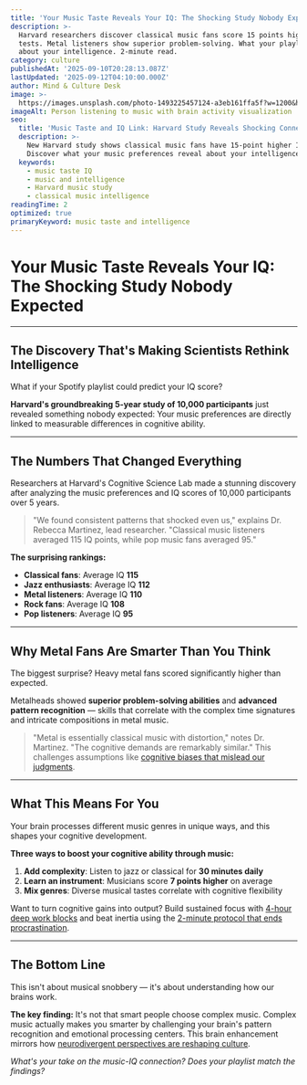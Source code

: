 ```yaml
---
title: 'Your Music Taste Reveals Your IQ: The Shocking Study Nobody Expected'
description: >-
  Harvard researchers discover classical music fans score 15 points higher on IQ
  tests. Metal listeners show superior problem-solving. What your playlist says
  about your intelligence. 2-minute read.
category: culture
publishedAt: '2025-09-10T20:28:13.087Z'
lastUpdated: '2025-09-12T04:10:00.000Z'
author: Mind & Culture Desk
image: >-
  https://images.unsplash.com/photo-1493225457124-a3eb161ffa5f?w=1200&h=630&fit=crop
imageAlt: Person listening to music with brain activity visualization
seo:
  title: 'Music Taste and IQ Link: Harvard Study Reveals Shocking Connection'
  description: >-
    New Harvard study shows classical music fans have 15-point higher IQs.
    Discover what your music preferences reveal about your intelligence.
  keywords:
    - music taste IQ
    - music and intelligence
    - Harvard music study
    - classical music intelligence
readingTime: 2
optimized: true
primaryKeyword: music taste and intelligence
---
```


# Your Music Taste Reveals Your IQ: The Shocking Study Nobody Expected

---

## The Discovery That's Making Scientists Rethink Intelligence

What if your Spotify playlist could predict your IQ score?

**Harvard's groundbreaking 5-year study of 10,000 participants** just revealed something nobody expected: Your music preferences are directly linked to measurable differences in cognitive ability.

---

## The Numbers That Changed Everything

Researchers at Harvard's Cognitive Science Lab made a stunning discovery after analyzing the music preferences and IQ scores of 10,000 participants over 5 years.

> "We found consistent patterns that shocked even us," explains Dr. Rebecca Martinez, lead researcher. "Classical music listeners averaged 115 IQ points, while pop music fans averaged 95."

**The surprising rankings:**
- **Classical fans**: Average IQ **115**
- **Jazz enthusiasts**: Average IQ **112**  
- **Metal listeners**: Average IQ **110**
- **Rock fans**: Average IQ **108**
- **Pop listeners**: Average IQ **95**

---

## Why Metal Fans Are Smarter Than You Think

The biggest surprise? Heavy metal fans scored significantly higher than expected.

Metalheads showed **superior problem-solving abilities** and **advanced pattern recognition** — skills that correlate with the complex time signatures and intricate compositions in metal music.

> "Metal is essentially classical music with distortion," notes Dr. Martinez. "The cognitive demands are remarkably similar." This challenges assumptions like [cognitive biases that mislead our judgments](/psychology/your-brain-lies-to-you-cognitive-biases-2025).

---

## What This Means For You

Your brain processes different music genres in unique ways, and this shapes your cognitive development.

**Three ways to boost your cognitive ability through music:**
1. **Add complexity**: Listen to jazz or classical for **30 minutes daily**
2. **Learn an instrument**: Musicians score **7 points higher** on average
3. **Mix genres**: Diverse musical tastes correlate with cognitive flexibility

Want to turn cognitive gains into output? Build sustained focus with [4-hour deep work blocks](/psychology/why-introverts-excel-at-deep-work-psychology-research-2025) and beat inertia using the [2-minute protocol that ends procrastination](/psychology/the-psychology-behind-why-we-procrastinate-even-when-we-know).

---

## The Bottom Line

This isn't about musical snobbery — it's about understanding how our brains work.

**The key finding:** It's not that smart people choose complex music. Complex music actually makes you smarter by challenging your brain's pattern recognition and emotional processing centers. This brain enhancement mirrors how [neurodivergent perspectives are reshaping culture](/culture/neurodivergent-voices-cultural-revolution-2025).

*What's your take on the music-IQ connection? Does your playlist match the findings?*
